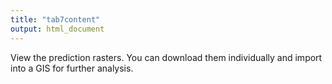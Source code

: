 ```yaml
---
title: "tab7content"
output: html_document
---
```

View the prediction rasters. You can download them individually and import into a GIS for further analysis.
